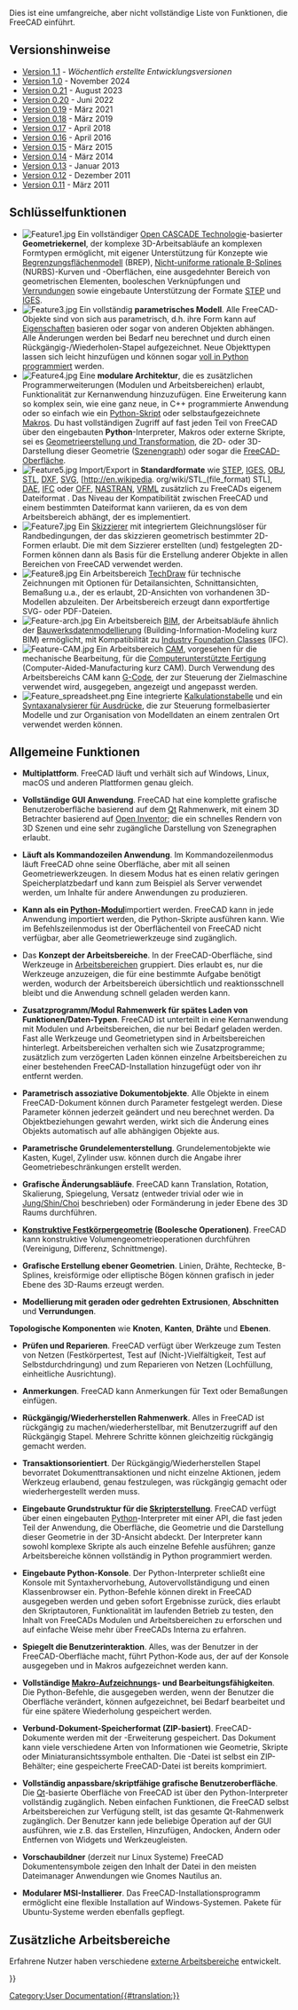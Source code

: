 <languages/>

{{Docnav/de
|[[About_FreeCAD/de|Über FreeCAD]]
|[[Installing_on_Windows/de|Installieren auf Windows]]
}}

Dies ist eine umfangreiche, aber nicht vollständige Liste von Funktionen, die FreeCAD einführt.

{{TOCright}}

<span id="Release_notes"></span>
== Versionshinweise ==

* [[Release_notes_1.1/de|Version 1.1]] - ''Wöchentlich erstellte Entwicklungsversionen''
* [[Release_notes_1.0/de|Version 1.0]] - November 2024
* [[Release_notes_0.21/de|Version 0.21]] - August 2023
* [[Release_notes_0.20/de|Version 0.20]] - Juni 2022
* [[Release_notes_0.19/de|Version 0.19]] - März 2021
* [[Release_notes_0.18/de|Version 0.18]] - März 2019
* [[Release_notes_0.17/de|Version 0.17]] - April 2018
* [[Release_notes_0.16/de|Version 0.16]] - April 2016
* [[Release_notes_0.15/de|Version 0.15]] - März 2015
* [[Release_notes_0.14/de|Version 0.14]] - März 2014
* [[Release_notes_0.13/de|Version 0.13]] - Januar 2013
* [[Release_notes_0.12|Version 0.12]] - Dezember 2011
* [[Release_notes_0.11/de|Version 0.11]] - März 2011

<span id="Key_features"></span>
== Schlüsselfunktionen ==

*  [[Image:Feature1.jpg|left]] Ein vollständiger [https://de.wikipedia.org/wiki/Open_CASCADE_Technology Open CASCADE Technologie]-basierter '''Geometriekernel''', der komplexe 3D-Arbeitsabläufe an komplexen Formtypen ermöglicht, mit eigener Unterstützung für Konzepte wie [https://de.wikipedia.org/wiki/Boundary_Representation Begrenzungsflächenmodell] (BREP), [https://de.wikipedia.org/wiki/Non-Uniform_Rational_B-Spline Nicht-uniforme rationale B-Splines] (NURBS)-Kurven und -Oberflächen, eine ausgedehnter Bereich von geometrischen Elementen, booleschen Verknüpfungen und [https://en.wikipedia.org/wiki/Fillet_(mechanics) Verrundungen] sowie eingebaute Unterstützung der Formate [https://de.wikipedia.org/wiki/Standard_for_the_exchange_of_product_model_data STEP] und [https://de.wikipedia.org/wiki/Initial_Graphics_Exchange_Specification IGES]. {{clear}}
* [[Image:Feature3.jpg|left]] Ein vollständig '''parametrisches Modell'''. Alle FreeCAD-Objekte sind von sich aus parametrisch, d.h. ihre Form kann auf [[Property/de|Eigenschaften]] basieren oder sogar von anderen Objekten abhängen. Alle Änderungen werden bei Bedarf neu berechnet und durch einen Rückgängig-/Wiederholen-Stapel aufgezeichnet. Neue Objekttypen lassen sich leicht hinzufügen und können sogar [[Scripted_objects/de|voll in Python programmiert]] werden.{{clear}}
* [[Image:Feature4.jpg|left]] Eine '''modulare Architektur''', die es zusätzlichen Programmerweiterungen (Modulen und Arbeitsbereichen) erlaubt, Funktionalität zur Kernanwendung hinzuzufügen. Eine Erweiterung kann so komplex sein, wie eine ganz neue, in C++ programmierte Anwendung oder so einfach wie ein [[Power_users_hub/de|Python-Skript]] oder selbstaufgezeichnete [[Macros/de|Makros]]. Du hast vollständigen Zugriff auf fast jeden Teil von FreeCAD über den eingebauten '''Python'''-Interpreter, Makros oder externe Skripte, sei es [[Topological_data_scripting/de|Geometrieerstellung und Transformation]], die 2D- oder 3D-Darstellung dieser Geometrie ([[Scenegraph/de|Szenengraph]]) oder sogar die [[PySide/de|FreeCAD-Oberfläche]]. {{clear}}
* [[Image:Feature5.jpg|left]] Import/Export in '''Standardformate''' wie [http://en.wikipedia.org/wiki/ISO_10303 STEP], [http://en.wikipedia.org/wiki/IGES IGES], [http://en.wikipedia.org/wiki/Obj OBJ], [http://en.wikipedia.org/wiki/STL_%28file_format%29 STL], [http://en.wikipedia.org/wiki/Dxf DXF], [http://en.wikipedia.org/wiki/Svg SVG], [http://en.wikipedia. org/wiki/STL_(file_format) STL], [http://en.wikipedia.org/wiki/COLLADA DAE], [http://en.wikipedia.org/wiki/Industry_Foundation_Classes IFC] oder [http://people.sc.fsu.edu/~jburkardt/data/off/off.html OFF], [http://en.wikipedia.org/wiki/NASTRAN NASTRAN], [http://en.wikipedia.org/wiki/VRML VRML] zusätzlich zu FreeCADs eigenem Dateiformat {{FileName|[[File Format FCStd/de|FCStd]]}}. Das Niveau der Kompatibilität zwischen FreeCAD und einem bestimmten Dateiformat kann variieren, da es von dem Arbeitsbereich abhängt, der es implementiert.{{clear}}
* [[Image:Feature7.jpg|left]] Ein [[Sketcher_Workbench/de|Skizzierer]] mit integriertem Gleichnungslöser für Randbedingungen, der das skizzieren geometrisch bestimmter 2D-Formen erlaubt. Die mit dem Sizzierer erstellten (und) festgelegten 2D-Formen können dann als Basis für die Erstellung anderer Objekte in allen Bereichen von FreeCAD verwendet werden.{{clear}}
* [[Image:Feature8.jpg|left]] Ein Arbeitsbereich [[TechDraw_Workbench/de|TechDraw]] für technische Zeichnungen mit Optionen für Detailansichten, Schnittansichten, Bemaßung u.a., der es erlaubt,  2D-Ansichten von vorhandenen 3D-Modellen abzuleiten. Der Arbeitsbereich erzeugt dann exportfertige SVG- oder PDF-Dateien.{{clear}}
* [[Image:Feature-arch.jpg|left]] Ein Arbeitsbereich [[BIM_Workbench/de|BIM]], der Arbeitsabläufe ähnlich der [https://de.wikipedia.org/wiki/Building_Information_Modeling Bauwerksdatenmodellierung] (Building-Information-Modeling kurz BIM) ermöglicht, mit Kompatibilität zu [https://de.wikipedia.org/wiki/Industry_Foundation_Classes Industry Foundation Classes] (IFC).{{clear}}
* [[Image:Feature-CAM.jpg|left]] Ein Arbeitsbereich [[CAM_Workbench/de|CAM]], vorgesehen für die mechanische Bearbeitung, für die [https://de.wikipedia.org/wiki/Computer-aided_manufacturing Computerunterstützte Fertigung] (Computer-Aided-Manufacturing kurz CAM). Durch Verwendung des Arbeitsbereichs CAM kann [http://en.wikipedia.org/wiki/G-code G-Code], der zur Steuerung der Zielmaschine verwendet wird, ausgegeben, angezeigt und angepasst werden. {{clear}}
* [[Image:Feature_spreadsheet.png|left]] Eine integrierte [[Spreadsheet_Workbench/de|Kalkulationstabelle]] und ein [[Expressions/de|Syntaxanalysierer für Ausdrücke]], die zur Steuerung formelbasierter Modelle und zur Organisation von Modelldaten an einem zentralen Ort verwendet werden können.{{clear}}

<span id="General_features"></span>
== Allgemeine Funktionen ==

* '''Multiplattform'''. FreeCAD läuft und verhält sich auf Windows, Linux, macOS und anderen Plattformen genau gleich.

* '''Vollständige GUI Anwendung'''. FreeCAD hat eine komplette grafische Benutzeroberfläche basierend auf dem [http://www.qt.io/ Qt] Rahmenwerk, mit einem 3D Betrachter basierend auf [https://de.wikipedia.org/wiki/Open_Inventor Open Inventor]; die ein schnelles Rendern von 3D Szenen und eine sehr zugängliche Darstellung von Szenegraphen erlaubt.

* '''Läuft als Kommandozeilen Anwendung'''. Im Kommandozeilenmodus läuft FreeCAD ohne seine Oberfläche, aber mit all seinen Geometriewerkzeugen. In diesem Modus hat es einen relativ geringen Speicherplatzbedarf und kann zum Beispiel als Server verwendet werden, um Inhalte für andere Anwendungen zu produzieren.

* '''Kann als ein [[Embedding FreeCAD/de|Python-Modul]]'''importiert werden. FreeCAD kann in jede Anwendung importiert werden, die Python-Skripte ausführen kann. Wie im Befehlszeilenmodus ist der Oberflächenteil von FreeCAD nicht verfügbar, aber alle Geometriewerkzeuge sind zugänglich.

* Das '''Konzept der Arbeitsbereiche'''. In der FreeCAD-Oberfläche, sind Werkzeuge in [[Workbenches/de|Arbeitsbereichen]] gruppiert. Dies erlaubt es, nur die Werkzeuge anzuzeigen, die für eine bestimmte Aufgabe benötigt werden, wodurch der Arbeitsbereich übersichtlich und reaktionsschnell bleibt und die Anwendung schnell geladen werden kann.

* '''Zusatzprogramm/Modul Rahmenwerk für spätes Laden von Funktionen/Daten-Typen'''. FreeCAD ist unterteilt in eine Kernanwendung mit Modulen und Arbeitsbereichen, die nur bei Bedarf geladen werden. Fast alle Werkzeuge und Geometrietypen sind in Arbeitsbereichen hinterlegt. Arbeitsbereichen verhalten sich wie Zusatzprogramme; zusätzlich zum verzögerten Laden können einzelne Arbeitsbereichen zu einer bestehenden FreeCAD-Installation hinzugefügt oder von ihr entfernt werden.

* '''Parametrisch assoziative Dokumentobjekte'''. Alle Objekte in einem FreeCAD-Dokument können durch Parameter festgelegt werden. Diese Parameter können jederzeit geändert und neu berechnet werden. Da Objektbeziehungen gewahrt werden, wirkt sich die Änderung eines Objekts automatisch auf alle abhängigen Objekte aus.

* '''Parametrische Grundelementerstellung'''. Grundelementobjekte wie Kasten, Kugel, Zylinder usw. können durch die Angabe ihrer Geometriebeschränkungen erstellt werden.

* '''Grafische Änderungsabläufe'''. FreeCAD kann Translation, Rotation, Skalierung, Spiegelung, Versatz (entweder trivial oder wie in [https://www.researchgate.net/publication/240754626_Self-intersection_Removal_in_Triangular_Mesh_Offsetting Jung/Shin/Choi] beschrieben) oder Formänderung in jeder Ebene des 3D Raums durchführen.

* '''[[Constructive solid geometry/de|Konstruktive Festkörpergeometrie]] (Boolesche Operationen)'''. FreeCAD kann konstruktive Volumengeometrieoperationen durchführen (Vereinigung, Differenz, Schnittmenge).

* '''Grafische Erstellung ebener Geometrien'''. Linien, Drähte, Rechtecke, B-Splines, kreisförmige oder elliptische Bögen können grafisch in jeder Ebene des 3D-Raums erzeugt werden.

* '''Modellierung mit geraden oder gedrehten''' '''Extrusionen''', '''Abschnitten''' und '''Verrundungen'''.

'''Topologische Komponenten''' wie '''Knoten''', '''Kanten''', '''Drähte''' und '''Ebenen'''.

* '''Prüfen und Reparieren'''. FreeCAD verfügt über Werkzeuge zum Testen von Netzen (Festkörpertest, Test auf (Nicht-)Vielfältigkeit, Test auf Selbstdurchdringung) und zum Reparieren von Netzen (Lochfüllung, einheitliche Ausrichtung).

* '''Anmerkungen'''. FreeCAD kann Anmerkungen für Text oder Bemaßungen einfügen.

* '''Rückgängig/Wiederherstellen Rahmenwerk'''. Alles in FreeCAD ist rückgängig zu machen/wiederherstellbar, mit Benutzerzugriff auf den Rückgängig Stapel. Mehrere Schritte können gleichzeitig rückgängig gemacht werden.

* '''Transaktionsorientiert'''. Der Rückgängig/Wiederherstellen Stapel bevorratet Dokumenttransaktionen und nicht einzelne Aktionen, jedem Werkzeug erlaubend, genau festzulegen, was rückgängig gemacht oder wiederhergestellt werden muss.

* '''Eingebaute Grundstruktur für die [[Scripting/de|Skripterstellung]]'''. FreeCAD verfügt über einen eingebauten [http://www.python.org/ Python]-Interpreter mit einer API, die fast jeden Teil der Anwendung, die Oberfläche, die Geometrie und die Darstellung dieser Geometrie in der 3D-Ansicht abdeckt. Der Interpreter kann sowohl komplexe Skripte als auch einzelne Befehle ausführen; ganze Arbeitsbereiche können vollständig in Python programmiert werden.

* '''Eingebaute Python-Konsole'''. Der Python-Interpreter schließt eine Konsole mit Syntaxhervorhebung, Autovervollständigung und einen Klassenbrowser ein. Python-Befehle können direkt in FreeCAD ausgegeben werden und geben sofort Ergebnisse zurück, dies erlaubt den Skriptautoren, Funktionalität im laufenden Betrieb zu testen, den Inhalt von FreeCADs Modulen und Arbeitsbereichen zu erforschen und auf einfache Weise mehr über FreeCADs Interna zu erfahren.

* '''Spiegelt die Benutzerinteraktion'''. Alles, was der Benutzer in der FreeCAD-Oberfläche macht, führt Python-Kode aus, der auf der Konsole ausgegeben und in Makros aufgezeichnet werden kann.

* '''Vollständige [[Macros/de|Makro-]]Aufzeichnungs- und Bearbeitungsfähigkeiten'''. Die Python-Befehle, die ausgegeben werden, wenn der Benutzer die Oberfläche verändert, können aufgezeichnet, bei Bedarf bearbeitet und für eine spätere Wiederholung gespeichert werden.

* '''Verbund-Dokument-Speicherformat (ZIP-basiert)'''. FreeCAD-Dokumente werden mit der  {{FileName|.[[File Format FCStd/de|FCStd]]}}-Erweiterung gespeichert. Das Dokument kann viele verschiedene Arten von Informationen wie Geometrie, Skripte oder Miniaturansichtssymbole enthalten. Die {{FileName|.FCStd}}-Datei ist selbst ein ZIP-Behälter; eine gespeicherte FreeCAD-Datei ist bereits komprimiert.

* '''Vollständig anpassbare/skriptfähige grafische Benutzeroberfläche'''. Die [https://www.qt.io Qt]-basierte Oberfläche von FreeCAD ist über den Python-Interpreter vollständig zugänglich. Neben einfachen Funktionen, die FreeCAD selbst Arbeitsbereichen zur Verfügung stellt, ist das gesamte Qt-Rahmenwerk zugänglich. Der Benutzer kann jede beliebige Operation auf der GUI ausführen, wie z.B. das Erstellen, Hinzufügen, Andocken, Ändern oder Entfernen von Widgets und Werkzeugleisten.

* '''Vorschaubildner''' (derzeit nur Linux Systeme) FreeCAD Dokumentensymbole zeigen den Inhalt der Datei in den meisten Dateimanager Anwendungen wie Gnomes Nautilus an.

* '''Modularer MSI-Installierer'''. Das FreeCAD-Installationsprogramm ermöglicht eine flexible Installation auf Windows-Systemen. Pakete für Ubuntu-Systeme werden ebenfalls gepflegt.

<span id="Extra_Workbenches"></span>
==Zusätzliche Arbeitsbereiche==

Erfahrene Nutzer haben verschiedene [[External_workbenches/de|externe Arbeitsbereiche]] entwickelt.


{{Docnav/de
|[[About_FreeCAD/de|Über FreeCAD]]
|[[Installing_on_Windows/de|Installieren auf Windows]]
}}

{{Userdocnavi{{#translation:}}}}
[[Category:User Documentation{{#translation:}}]]